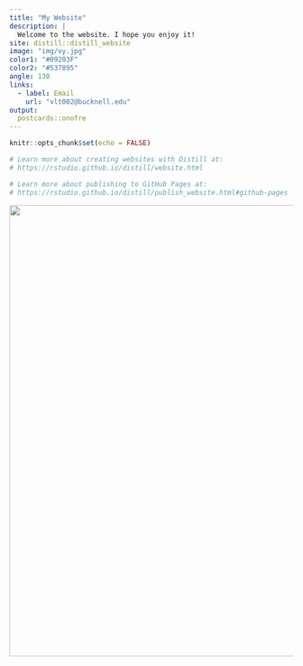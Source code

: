 ```yaml
---
title: "My Website"
description: |
  Welcome to the website. I hope you enjoy it!
site: distill::distill_website
image: "img/vy.jpg"
color1: "#09203F"
color2: "#537895"
angle: 130
links:
  - label: Email
    url: "vlt002@bucknell.edu"
output:
  postcards::onofre
---
```


```r
knitr::opts_chunk$set(echo = FALSE)

# Learn more about creating websites with Distill at:
# https://rstudio.github.io/distill/website.html

# Learn more about publishing to GitHub Pages at:
# https://rstudio.github.io/distill/publish_website.html#github-pages

```

<img src="infographic.pptx-1.png" width="1000" height="800">





